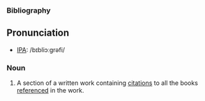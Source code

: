 ===Bibliography===
==Pronunciation==
*[[IPA]]: /bɪbliɔːgrəfi/
===Noun===
#A section of a written work containing [[citations]] to all the books [[referenced]] in the work.